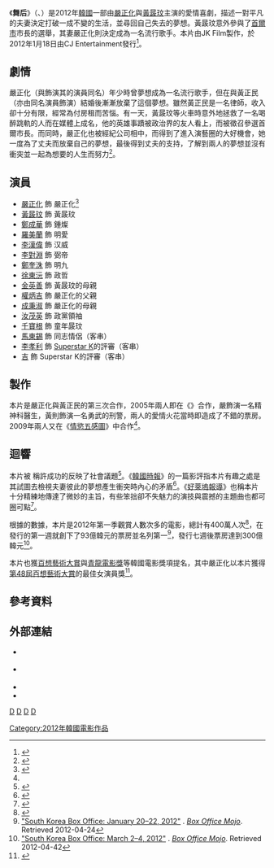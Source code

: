 {{About|2012年的韓國愛情喜劇|名為Dancing Queen的ABBA單曲|Dancing Queen}} 
{{Infobox film
| name           = 舞后 
| original_name  = {{lang|ko|댄싱퀸}}
| image          = Dancing Queen-poster.jpg
| caption        = 
| director       = 李石勋
| producer       = Kim Nam-soo<br />尹济均 
| writer         = 李石勋<br />[[尹济均|尹济均]]<br />朴秀珍<br />金辉
| starring       = [[黃晸玟|黃晸玟]]<br />[[嚴正化|嚴正化]]  
| music          = 黃尚俊
| cinematography = Choi Jin-woong
| editing        = 
| studio         = JK Film
| distributor    = CJ Entertainment
| released       = 2012年1月18日
| runtime        = 124分鐘
| country        = 韓國
| language       = 韓語
| budget         = 
| gross          = $26,411,266<ref>{{cite web|url=http://boxofficemojo.com/movies/intl/?page=&id=_fDANCINGQUEEN01|title=DANCING QUEEN|publisher=Box Office Mojo|accessdate=2014-02-26|language=en|archive-url=https://web.archive.org/web/20131029183920/http://boxofficemojo.com/movies/intl/?page=&id=_fDANCINGQUEEN01#|archive-date=2013-10-29|dead-url=no}}</ref>
| admissions     = 4,043,936
}}

《'''舞后'''》（{{lang-ko|댄싱퀸}}、{{lang-en|Daensing Kwin}}）是2012年[[韓國|韓國]]一部由[[嚴正化|嚴正化]]與[[黃晸玟|黃晸玟]]主演的愛情喜劇，描述一對平凡的夫妻決定打破一成不變的生活，並尋回自己失去的夢想。黃晸玟意外參與了[[首爾市|首爾市]]市長的選舉，其妻嚴正化則決定成為一名流行歌手。本片由JK Film製作，於2012年1月18日由CJ Entertainment發行<ref>{{cite web|title=''Dancing Queen'' (2011)|url=http://www.koreanfilm.or.kr/jsp/films/index/filmsView.jsp?movieCd=20113743|work=Korean Film Biz Zone|publisher=Korean Film Council|accessdate=2012-04-25|archive-url=https://web.archive.org/web/20131010142152/http://www.koreanfilm.or.kr/jsp/films/index/filmsView.jsp?movieCd=20113743#|archive-date=2013-10-10|dead-url=no}}</ref>。

==劇情==
嚴正化（與飾演其的演員同名）年少時曾夢想成為一名流行歌手，但在與黃正民（亦由同名演員飾演）結婚後漸漸放棄了這個夢想。雖然黃正民是一名律師，收入卻十分有限，經常為付房租而苦惱。有一天，黃晸玟等火車時意外地拯救了一名喝醉跳軌的人而在媒體上成名，他的英雄事蹟被政治界的友人看上，而被徵召參選首爾市長。而同時，嚴正化也被經紀公司相中，而得到了進入演藝圈的大好機會，她一度為了丈夫而放棄自己的夢想，最後得到丈夫的支持，了解到兩人的夢想並沒有衝突並一起為想要的人生而努力<ref name=now>{{cite web|title=2012.2.3 Now Playing|url=http://koreajoongangdaily.joinsmsn.com/news/article/Article.aspx?aid=2947844|work=[[Korea_Joongang_Daily|Korea Joongang Daily]]|date=3 February 2012|accessdate=2012-04-24|deadurl=yes|archiveurl=https://archive.is/20130126203641/http://koreajoongangdaily.joinsmsn.com/news/article/Article.aspx?aid=2947844|archivedate=2013年1月26日}}</ref>。

==演員==
*[[嚴正化|嚴正化]] 飾 嚴正化<ref>{{cite web|title=''Dancing Queen'' Uhm Returns to Screen After Thyroid Surgery|url=http://english.chosun.com/site/data/html_dir/2012/01/14/2012011400400.html|work=[[The_Chosun_Ilbo|The Chosun Ilbo]]|date=14 January 2012|accessdate=2012-04-24|archive-url=https://web.archive.org/web/20120421014632/http://english.chosun.com/site/data/html_dir/2012/01/14/2012011400400.html#|archive-date=2012-04-21|dead-url=no}}</ref>
*[[黃晸玟|黃晸玟]] 飾 黃晸玟
*[[鄭成華|鄭成華]] 飾 鍾燦
*[[羅美蘭|羅美蘭]] 飾 明愛
*[[李漢偉|李漢偉]] 飾 汉威
*[[李對淵|李對淵]] 飾 弼帝
*[[鄭奎洙|鄭奎洙]] 飾 明九
*[[徐東沅|徐東沅]] 飾 政哲
*[[金英善|金英善]] 飾 黃晸玟的母親
*[[權炳吉|權炳吉]] 飾 嚴正化的父親
*[[成秉淑|成秉淑]] 飾 嚴正化的母親
*[[汝茂英|汝茂英]] 飾 政黨領袖
*[[千寶根|千寶根]] 飾 童年晸玟
*[[馬東錫|馬東錫]] 飾 同志情侶（客串）
*[[李孝利|李孝利]] 飾 [[Superstar_K|Superstar K]]的評審（客串）
*[[吉成俊|吉]] 飾 Superstar K的評審（客串）

==製作==
本片是嚴正化與黃正民的第三次合作，2005年兩人即在《{{link-en|我生命中最美的一週|All for Love (2005 film)}}》合作，嚴飾演一名精神科醫生，黃則飾演一名勇武的刑警，兩人的愛情火花當時即造成了不錯的票房。2009年兩人又在《[[情慾五感圖|情慾五感圖]]》中合作<ref name=now />。

==迴響==
本片被 稱許成功的反映了社會議題<ref>{{cite web|last=Park|first=Ji-won|url=http://www.arirang.co.kr/News/News_View.asp?nseq=125724&code=Ne2&category=2|title=Popular Korean Films Reflecting Social Issues|work=[[Arirang_News|Arirang News]]|date=8 February 2012|accessdate=2012-04-24|archive-url=https://web.archive.org/web/20131212115840/http://www.arirang.co.kr/News/News_View.asp?nseq=125724&code=Ne2&category=2#|archive-date=2013-12-12|dead-url=no}}</ref>。《[[韓國時報|韓國時報]]》的一篇影評指本片有趣之處是其試圖去檢視夫妻彼此的夢想產生衝突時內心的矛盾<ref>{{cite web|last=Lee|first=Hyo-won|title=''Queen'' brings zesty humor, touching drama|url=http://www.koreatimes.co.kr/www/news/art/2012/04/141_103228.html|work=[[The_Korea_Times|The Korea Times]]|date=19 January 2012|accessdate=2012-04-24|archive-url=https://web.archive.org/web/20120421051708/http://www.koreatimes.co.kr/www/news/art/2012/04/141_103228.html#|archive-date=2012-04-21|dead-url=no}}</ref>。《[[好萊塢報導|好萊塢報導]]》也稱本片十分精練地傳達了微妙的主旨，有些笨拙卻不失魅力的演技與震撼的主題曲也都可圈可點<ref>{{cite web|last=Kerr|first=Elizabeth|title=''Dancing Queen'': Filmart Review|url=http://www.hollywoodreporter.com/review/dancing-queen-korea-filmart-review-302105|work=[[The_Hollywood_Reporter|The Hollywood Reporter]]|date=20 March 2012|accessdate=2012-04-24|archive-url=https://web.archive.org/web/20120502051329/http://www.hollywoodreporter.com/review/dancing-queen-korea-filmart-review-302105#|archive-date=2012-05-02|dead-url=no}}</ref>。

根據{{link-en|韓國電影振興委員會|Korean Film Council}}的數據，本片是2012年第一季觀賞人數次多的電影，總計有400萬人次<ref>{{cite web|last=Hong|first=Lucia|title=Korean movies notch up higher number in 1Q ticket sales|url=http://www.tenasia.co.kr/?construct=newContent&fz=news&gisaNo=16186|work=10Asia|date=9 April 2012|accessdate=2012-04-22|archive-url=https://archive.is/20130413135225/http://www.tenasia.co.kr/?construct=newContent&fz=news&gisaNo=16186#|archive-date=2013-04-13|dead-url=no}}</ref>，在發行的第一週就創下了93億韓元的票房並名列第一<ref>[http://www.boxofficemojo.com/intl/korea/?yr=2012&wk=3&currency=local&p=.htm "South Korea Box Office: January 20–22, 2012"] {{Wayback|url=http://www.boxofficemojo.com/intl/korea/?yr=2012&wk=3&currency=local&p=.htm# |date=20131211134219 }}. ''[[Box_Office_Mojo|Box Office Mojo]]''. Retrieved 2012-04-24</ref>，發行七週後票房達到300億韓元<ref>[http://www.boxofficemojo.com/intl/korea/?yr=2012&wk=9&currency=local&p=.htm "South Korea Box Office: March 2–4, 2012"] {{Wayback|url=http://www.boxofficemojo.com/intl/korea/?yr=2012&wk=9&currency=local&p=.htm# |date=20131211134217 }}. ''[[Box_Office_Mojo|Box Office Mojo]]''. Retrieved 2012-04-42</ref>。

本片也獲[[百想藝術大賞|百想藝術大賞]]與[[青龍電影獎|青龍電影獎]]等韓國電影獎項提名，其中嚴正化以本片獲得[[第48屆百想藝術大賞|第48屆百想藝術大賞]]的最佳女演員獎<ref>{{cite web|url=http://movie.daum.net/filmFestival/EventDetail.do?ffId=43&sessionId=1217|title=제 48 회 백상예술대상(2012)|access-date=2013-12-07|archive-url=https://web.archive.org/web/20140301142627/http://movie.daum.net/filmFestival/EventDetail.do?ffId=43&sessionId=1217#|archive-date=2014-03-01|dead-url=no}}</ref>。

==參考資料==
{{Reflist|2}}

{{portal bar|韓國|電影}}

==外部連結==
* {{Official website|http://www.dqueen2012.co.kr/}} {{ko icon}}
* {{Facebook|dqueen2012|''Dancing Queen''}} {{ko icon}}
* {{kmdb film|13024|Dancing Queen}}
* {{IMDb title|2181885|Dancing Queen}}

[[Category:2012年韓國電影作品|Category:2012年韓國電影作品]]
[[category:韓語電影|D]]
[[category:韓國喜劇片|D]]
[[category:2010年代浪漫喜劇片|D]]
[[category:韓國浪漫喜劇片|D]]